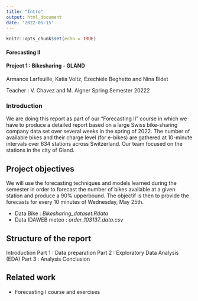 ```yaml
---
title: "Intro"
output: html_document
date: '2022-05-15'
---
```


```r
knitr::opts_chunk$set(echo = TRUE)
```

#### Forecasting II
#### Project 1 : Bikesharing - GLAND

Armance Larfeuille, Katia Voltz, Ezechiele Beghetto and Nina Bidet

Teacher : V. Chavez and M. Aigner
Spring Semester 20222

### Introduction

We are doing this report as part of our "Forecasting II" course in which we have to produce a detailed report based on a large Swiss bike-sharing company data set over several weeks in the spring of 2022. The number of available bikes and their charge level (for e-bikes) are gathered at 10-minute intervals over 634 stations across Switzerland. Our team focused on the stations in the city of Gland.

## Project objectives

We will use the forecasting techniques and models learned during the semester in order to forecast the number of bikes available at a given station and produce a 90% upperbound. 
The objectif is then to provide the forecasts for every 10 minutes of Wednesday, May 25th.

- Data Bike : *Bikesharing_dataset.Rdata*
- Data IDAWEB meteo : *order_103137_data.csv*

## Structure of the report

Introduction
Part 1 : Data preparation
Part 2 : Exploratory Data Analysis (EDA)
Part 3 : Analysis
Conclusion 

## Related work
- Forecasting I course and exercises 
